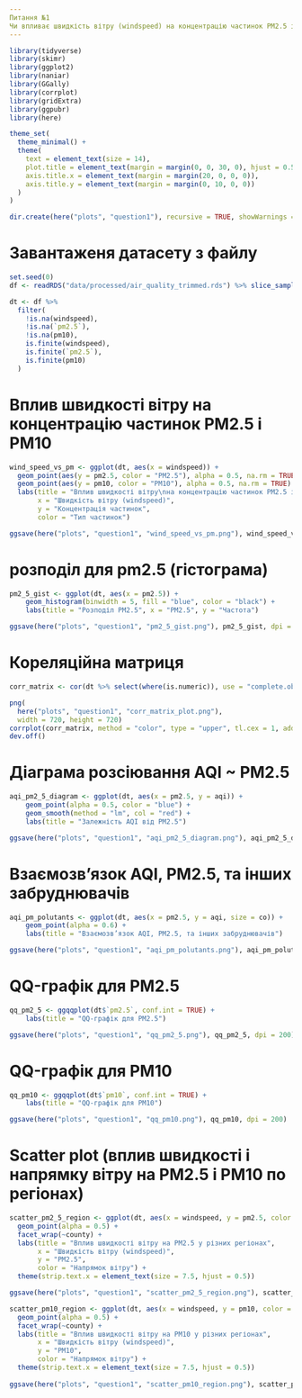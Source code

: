 ```yaml
---
Питання №1
Чи впливає швидкість вітру (windspeed) на концентрацію частинок PM2.5 і PM10?
---
```

```r
library(tidyverse)
library(skimr)
library(ggplot2)
library(naniar)
library(GGally)
library(corrplot)
library(gridExtra)
library(ggpubr)
library(here)

theme_set(
  theme_minimal() +
  theme(
    text = element_text(size = 14),
    plot.title = element_text(margin = margin(0, 0, 30, 0), hjust = 0.5),
    axis.title.x = element_text(margin = margin(20, 0, 0, 0)),
    axis.title.y = element_text(margin = margin(0, 10, 0, 0))
  )
)

dir.create(here("plots", "question1"), recursive = TRUE, showWarnings = FALSE)
```

# Завантаженя датасету з файлу

```r
set.seed(0)
df <- readRDS("data/processed/air_quality_trimmed.rds") %>% slice_sample(n=100000)
```



```r
dt <- df %>%
  filter(
    !is.na(windspeed),
    !is.na(`pm2.5`),
    !is.na(pm10),
    is.finite(windspeed),
    is.finite(`pm2.5`),
    is.finite(pm10)
  )
```

# Вплив швидкості вітру на концентрацію частинок PM2.5 і PM10

```r
wind_speed_vs_pm <- ggplot(dt, aes(x = windspeed)) +
  geom_point(aes(y = pm2.5, color = "PM2.5"), alpha = 0.5, na.rm = TRUE) +
  geom_point(aes(y = pm10, color = "PM10"), alpha = 0.5, na.rm = TRUE) +
  labs(title = "Вплив швидкості вітру\nна концентрацію частинок PM2.5 і PM10",
       x = "Швидкість вітру (windspeed)",
       y = "Концентрація частинок",
       color = "Тип частинок")

ggsave(here("plots", "question1", "wind_speed_vs_pm.png"), wind_speed_vs_pm, dpi = 200)
```

# розподіл для pm2.5 (гістограма)

```r
pm2_5_gist <- ggplot(dt, aes(x = pm2.5)) +
    geom_histogram(binwidth = 5, fill = "blue", color = "black") +
    labs(title = "Розподіл PM2.5", x = "PM2.5", y = "Частота")

ggsave(here("plots", "question1", "pm2_5_gist.png"), pm2_5_gist, dpi = 200)
```

# Кореляційна матриця

```r
corr_matrix <- cor(dt %>% select(where(is.numeric)), use = "complete.obs", method = "spearman")

png(
  here("plots", "question1", "corr_matrix_plot.png"), 
  width = 720, height = 720)
corrplot(corr_matrix, method = "color", type = "upper", tl.cex = 1, addCoef.col = "black")
dev.off()
```

# Діаграма розсіювання AQI ~ PM2.5

```r
aqi_pm2_5_diagram <- ggplot(dt, aes(x = pm2.5, y = aqi)) +
    geom_point(alpha = 0.5, color = "blue") +
    geom_smooth(method = "lm", col = "red") +
    labs(title = "Залежність AQI від PM2.5")

ggsave(here("plots", "question1", "aqi_pm2_5_diagram.png"), aqi_pm2_5_diagram, dpi = 200)
```

# Взаємозв’язок AQI, PM2.5, та інших забруднювачів

```r
aqi_pm_polutants <- ggplot(dt, aes(x = pm2.5, y = aqi, size = co)) +
    geom_point(alpha = 0.6) +
    labs(title = "Взаємозв’язок AQI, PM2.5, та інших забруднювачів")

ggsave(here("plots", "question1", "aqi_pm_polutants.png"), aqi_pm_polutants, dpi = 200)
```

# QQ-графік для PM2.5

```r
qq_pm2_5 <- ggqqplot(dt$`pm2.5`, conf.int = TRUE) +
    labs(title = "QQ-графік для PM2.5")

ggsave(here("plots", "question1", "qq_pm2_5.png"), qq_pm2_5, dpi = 200)
```

# QQ-графік для PM10

```r
qq_pm10 <- ggqqplot(dt$`pm10`, conf.int = TRUE) +
    labs(title = "QQ-графік для PM10")

ggsave(here("plots", "question1", "qq_pm10.png"), qq_pm10, dpi = 200)
```

# Scatter plot (вплив швидкості і напрямку вітру на PM2.5 і PM10 по регіонах)

```r
scatter_pm2_5_region <- ggplot(dt, aes(x = windspeed, y = pm2.5, color = winddirec)) +
  geom_point(alpha = 0.5) +
  facet_wrap(~county) +
  labs(title = "Вплив швидкості вітру на PM2.5 у різних регіонах",
       x = "Швидкість вітру (windspeed)",
       y = "PM2.5",
       color = "Напрямок вітру") +
  theme(strip.text.x = element_text(size = 7.5, hjust = 0.5))

ggsave(here("plots", "question1", "scatter_pm2_5_region.png"), scatter_pm2_5_region, dpi = 200, bg = "white")
```

```r
scatter_pm10_region <- ggplot(dt, aes(x = windspeed, y = pm10, color = winddirec)) +
  geom_point(alpha = 0.5) +
  facet_wrap(~county) +
  labs(title = "Вплив швидкості вітру на PM10 у різних регіонах",
       x = "Швидкість вітру (windspeed)",
       y = "PM10",
       color = "Напрямок вітру") +
  theme(strip.text.x = element_text(size = 7.5, hjust = 0.5))
       
ggsave(here("plots", "question1", "scatter_pm10_region.png"), scatter_pm10_region, dpi = 200, bg = "white")
```
